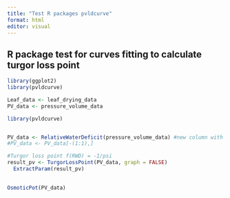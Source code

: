 ```yaml
---
title: "Test R packages pvldcurve"
format: html
editor: visual
---
```


## R package test for curves fitting to calculate turgor loss point

```r
library(ggplot2)
library(pvldcurve)

Leaf_data <- leaf_drying_data
PV_data <- pressure_volume_data


```

```r

library(pvldcurve)


PV_data <- RelativeWaterDeficit(pressure_volume_data) #new column with RWD
#PV_data <- PV_data[-(1:1),]

#Turgor loss point f(RWD) = -1/psi
result_pv <- TurgorLossPoint(PV_data, graph = FALSE) 
  ExtractParam(result_pv)
  
```

```r
OsmoticPot(PV_data)
```
